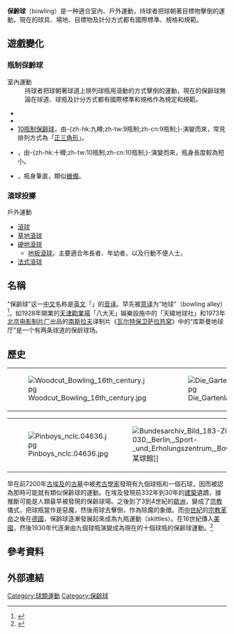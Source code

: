 {{noteTA
|G1=Unit
|1=zh-hk:十樽保齡;zh-tw:10瓶制保齡球;zh-cn:10瓶制保龄球;
|2=zh-tw:球瓶;zh-cn:球瓶;zh-hk:球樽;
|3=zh-hk:九樽保齡;zh-tw:9瓶制保齡球;zh-cn:9瓶制保龄球;
}}
{{Infobox sport
|name       = 保齡球
|image      = Bowlerbowling.JPG|男子正在把保齡球揮出去中
|imagesize  = 277px
|caption    = 
|union      = 無
|nickname   =
|first      = 約七千年前的埃及
|registered =
|clubs      =
|contact    = 否
|team       = 通常是單人，或團隊。
|mgender    = 是的，有時候聯賽或分隊
|category   =
|equipment  = 
|venue      = 
|olympic    = 否
}}

'''保齡球'''（bowling）是一种適合室內、戶外運動，持球者把球朝著目標物擊倒的運動。現在的球具、場地、目標物及計分方式都有國際標準、規格和規範。

== 遊戲變化 ==
=== 瓶制保齡球 ===
;室內運動
:持球者把球朝著球道上排列球瓶用滾動的方式擊倒的運動，現在的保齡球無論在球道、球瓶及計分方式都有國際標準和規格作為規定和規範。
*{{le|5瓶制保齡球|Five-pin bowling}}
*{{le|9瓶制保齡球|Nine-pin bowling}}
*[[10瓶制保齡球|10瓶制保齡球]]，由-{zh-hk:九樽;zh-tw:9瓶制;zh-cn:9瓶制;}-演變而來，常見排列方式為「[[正三角形|正三角形]]」。
*{{le|短瓶制保齡球|Duckpin bowling}}，由-{zh-hk:十樽;zh-tw:10瓶制;zh-cn:10瓶制;}-演變而來，瓶身長度較為短小。
*{{le|直瓶制保齡球|Candlepin bowling}}，瓶身筆直，類似[[蠟燭|蠟燭]]。

=== 滾球投擲 ===
;戶外運動
*[[滾球|滾球]]
*[[草地滾球|草地滾球]]
*[[硬地滾球|硬地滾球]]
**[[地板滾球|地板滾球]]，主要適合年長者、年幼者，以及行動不便人士。
*[[法式滾球|法式滾球]]

== 名稱 ==
“保齡球”这一[[中文|中文]]名称是[[英文|英文]]「{{lang|en|bowling}}」的[[音译|音译]]。早先被[[意译|意译]]为“地球”（bowling alley）<ref>{{Cite web |url=http://terms.naer.edu.tw/detail/319303/ |title=naer |access-date=2017-03-19 |archive-date=2019-05-11 |archive-url=https://web.archive.org/web/20190511053903/http://terms.naer.edu.tw/detail/319303/ |dead-url=yes }}</ref>，如1928年開業的[[天津勸業場|天津勸業場]]「八大天」娛樂設施中的「天緯地球社」和1973年[[北京电影制片厂|北京电影制片厂]]出品的[[南斯拉夫|南斯拉夫]]译制片《[[瓦尔特保卫萨拉热窝|瓦尔特保卫萨拉热窝]]》中的“库斯曼地球厅”是一个有两条球道的保龄球场。

== 歷史 ==
<center>
{|
| [[File:Woodcut_Bowling_16th_century.jpg|thumb]]
| [[File:Die_Gartenlaube_(1899)_b_0245.jpg|thumb]]
| [[File:PostcardWindsorVTWindsorClubBowlingLanesCirca1910.jpg|thumb]]
|}
{|
| [[File:Pinboys_nclc.04636.jpg|thumb]]
| [[File:Bundesarchiv_Bild_183-Z0318-030,_Berlin,_Sport-_und_Erholungszentrum,_Bowlingbahn.jpg|thumb]]某球館]]
|}</center>
{{seealso|地擲球|l1= -{zh-cn:地掷球;zh-hk:地擲球;zh-tw:滾球;}-}}
早在前7200年[[古埃及|古埃及]]的[[古墓|古墓]]中被[[考古學家|考古學家]]發現有九個球瓶和一個石球，因而被認為那時可能就有類似保齡球的運動。在埃及發現前332年到30年的[[建築|建築]]遺蹟，據推斷可能是人類最早被發現的保齡球場。之後到了3到4世紀的[[歐洲|歐洲]]，變成了[[宗教|宗教]]儀式，把球瓶當作是惡魔，然後用球去擊倒，作為除魔的象徵。而[[中世紀|中世紀]]的[[宗教革命|宗教革命]]之後在[[德國|德國]]，保齡球逐漸發展起來成為九瓶運動（skittles）。在16世紀傳入[[美國|美國]]，然後1930年代逐漸由九個球瓶演變成為現在的十個球瓶的保齡球運動。<ref>{{Cite web |url=http://careers.cccmkc.edu.hk/Pages/Book.aspx?acno=C004765 |title=保齡球運動 |access-date=2017-03-19 |archive-url=https://web.archive.org/web/20151208120849/http://careers.cccmkc.edu.hk/Pages/Book.aspx?acno=C004765 |archive-date=2015-12-08 |dead-url=yes }}</ref>

== 參考資料 ==
{{reflist}}

== 外部連結 ==
{{commons+cat|Bowling}}

{{Authority control}}
[[Category:球類運動|Category:球類運動]]
[[Category:保齡球|Category:保齡球]]